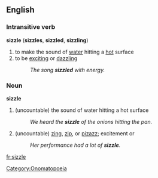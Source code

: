 ==English==
===Intransitive verb===
'''sizzle''' ('''sizzles''', '''sizzled''', '''sizzling''')
#to make the sound of [[water]] hitting a [[hot]] surface
#to be [[exciting]] or [[dazzling]]
#:''The song '''sizzled''' with energy.''

===Noun===
'''sizzle'''
#(uncountable) the sound of water hitting a hot surface
#:''We heard the '''sizzle''' of the onions hitting the pan.''
#(uncountable) [[zing]], [[zip]], or [[pizazz]]; excitement or 
#:''Her performance had a lot of '''sizzle'''.''

[[Category:Onomatopoeia]]

[[fr:sizzle]]